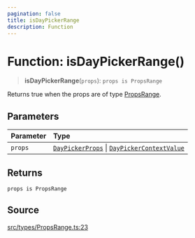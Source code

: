```yaml
---
pagination: false
title: isDayPickerRange
description: Function
---
```


# Function: isDayPickerRange()

> **isDayPickerRange**(`props`): `props is PropsRange`

Returns true when the props are of type [PropsRange](/api/latest/interfaces/PropsRange.mdx).

## Parameters

| Parameter | Type |
| :------ | :------ |
| `props` | [`DayPickerProps`](/api/latest/type-aliases/DayPickerProps.mdx) \| [`DayPickerContextValue`](/api/latest/interfaces/DayPickerContextValue.mdx) |

## Returns

`props is PropsRange`

## Source

[src/types/PropsRange.ts:23](https://github.com/gpbl/react-day-picker/blob/575f9be39/src/types/PropsRange.ts#L23)
